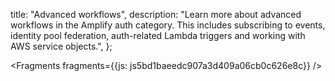   title: "Advanced workflows",
  description: "Learn more about advanced workflows in the Amplify auth category. This includes subscribing to events, identity pool federation, auth-related Lambda triggers and working with AWS service objects.",
};






<Fragments fragments={{js: js5bd1baeedc907a3d409a06cb0c626e8c}} />
